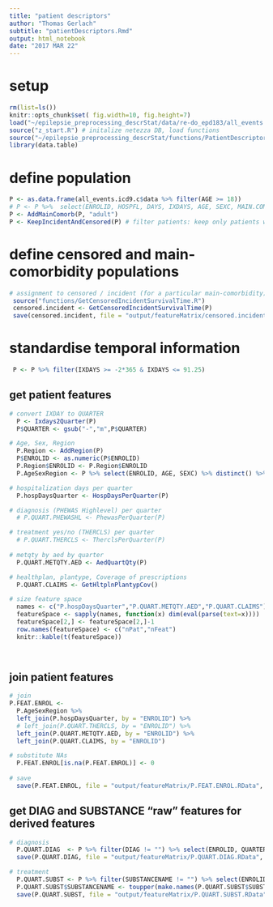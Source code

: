 ```yaml
---
title: "patient descriptors"
author: "Thomas Gerlach"
subtitle: "patientDescriptors.Rmd"
output: html_notebook
date: "2017 MAR 22"
---
```


# setup
```r
rm(list=ls())
knitr::opts_chunk$set( fig.width=10, fig.height=7)
load("~/epilepsie_preprocessing_descrStat/data/re-do_epd183/all_events.icd9.c.RData")
source("z_start.R") # initalize netezza DB, load functions
source("~/epilepsie_preprocessing_descrStat/functions/PatientDescriptors.lib.R")
library(data.table)
```

# define population
```r
P <- as.data.frame(all_events.icd9.c$data %>% filter(AGE >= 18))
# P <- P %>%  select(ENROLID, HOSPFL, DAYS, IXDAYS, AGE, SEXC, MAIN.COMORB) %>% distinct() # omit useless columns
P <- AddMainComorb(P, "adult")
P <- KeepIncidentAndCensored(P) # filter patients: keep only patients with incident MC or which are full-censored (no main-cm at any time)
```


# define censored and main-comorbidity populations
```r
# assignment to censored / incident (for a particular main-comorbidity) and "survival" endpoints (censoring date, incidence date)
 source("functions/GetCensoredIncidentSurvivalTime.R")
 censored.incident <- GetCensoredIncidentSurvivalTime(P)
 save(censored.incident, file = "output/featureMatrix/censored.incident.RData", compress = TRUE)
```


# standardise temporal information
```r
 P <- P %>% filter(IXDAYS >= -2*365 & IXDAYS <= 91.25)
```


## get patient features
```r

# convert IXDAY to QUARTER
  P <- Ixdays2Quarter(P)
  P$QUARTER <- gsub("-","m",P$QUARTER)

# Age, Sex, Region
  P.Region <- AddRegion(P)
  P$ENROLID <- as.numeric(P$ENROLID)
  P.Region$ENROLID <- P.Region$ENROLID
  P.AgeSexRegion <- P %>% select(ENROLID, AGE, SEXC) %>% distinct() %>% left_join(P.Region, by = "ENROLID")

# hospitalization days per quarter
  P.hospDaysQuarter <- HospDaysPerQuarter(P)

# diagnosis (PHEWAS Highlevel) per quarter
  # P.QUART.PHEWASHL <- PhewasPerQuarter(P)

# treatment yes/no (THERCLS) per quarter
  # P.QUART.THERCLS <- TherclsPerQuarter(P)
  
# metqty by aed by quarter
  P.QUART.METQTY.AED <- AedQuartQty(P)

# healthplan, plantype, Coverage of prescriptions
  P.QUART.CLAIMS <- GetHltplnPlantypCov()

# size feature space
  names <- c("P.hospDaysQuarter","P.QUART.METQTY.AED","P.QUART.CLAIMS")
  featureSpace <- sapply(names, function(x) dim(eval(parse(text=x))))
  featureSpace[2,] <- featureSpace[2,]-1
  row.names(featureSpace) <- c("nPat","nFeat")
  knitr::kable(t(featureSpace))
  
  
```

## join patient features
```r
# join
P.FEAT.ENROL <- 
  P.AgeSexRegion %>% 
  left_join(P.hospDaysQuarter, by = "ENROLID") %>% 
  # left_join(P.QUART.THERCLS, by = "ENROLID") %>% 
  left_join(P.QUART.METQTY.AED, by = "ENROLID") %>% 
  left_join(P.QUART.CLAIMS, by = "ENROLID") 

# substitute NAs
  P.FEAT.ENROL[is.na(P.FEAT.ENROL)] <- 0
  
# save
  save(P.FEAT.ENROL, file = "output/featureMatrix/P.FEAT.ENROL.RData", compress = TRUE)
```

## get DIAG and SUBSTANCE "raw" features for derived features
```r
# diagnosis
  P.QUART.DIAG  <- P %>% filter(DIAG != "") %>% select(ENROLID, QUARTER, DIAG)
  save(P.QUART.DIAG, file = "output/featureMatrix/P.QUART.DIAG.RData", compress = TRUE)

# treatment
  P.QUART.SUBST <- P %>% filter(SUBSTANCENAME != "") %>% select(ENROLID, QUARTER, SUBSTANCENAME)
  P.QUART.SUBST$SUBSTANCENAME <- toupper(make.names(P.QUART.SUBST$SUBSTANCENAME))
  save(P.QUART.SUBST, file = "output/featureMatrix/P.QUART.SUBST.RData", compress = TRUE)
```
